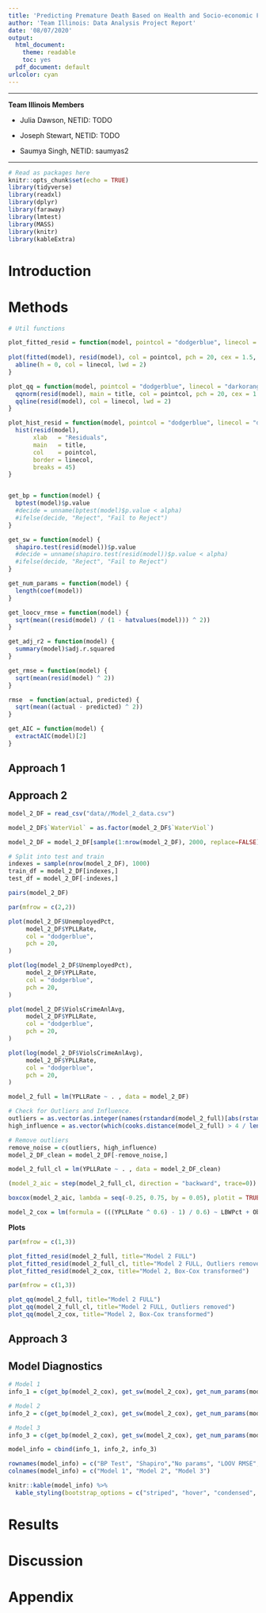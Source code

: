 ```yaml
---
title: 'Predicting Premature Death Based on Health and Socio-economic Factors'
author: 'Team Illinois: Data Analysis Project Report'
date: '08/07/2020'
output:
  html_document: 
    theme: readable
    toc: yes
  pdf_document: default
urlcolor: cyan
---
```

***

**Team Illinois Members**

  - Julia Dawson, NETID: TODO
  
  - Joseph Stewart, NETID: TODO
  
  - Saumya Singh, NETID: saumyas2
  
***

```r

# Read as packages here
knitr::opts_chunk$set(echo = TRUE)
library(tidyverse)
library(readxl)
library(dplyr)
library(faraway)
library(lmtest)
library(MASS)
library(knitr)
library(kableExtra)
```

# Introduction


# Methods
```r
# Util functions 

plot_fitted_resid = function(model, pointcol = "dodgerblue", linecol = "darkorange", title) {
  
plot(fitted(model), resid(model), col = pointcol, pch = 20, cex = 1.5, xlab = "Fitted", ylab = "Residuals", main = title)
  abline(h = 0, col = linecol, lwd = 2)
}

plot_qq = function(model, pointcol = "dodgerblue", linecol = "darkorange", title) {
  qqnorm(resid(model), main = title, col = pointcol, pch = 20, cex = 1.5)
  qqline(resid(model), col = linecol, lwd = 2)
}

plot_hist_resid = function(model, pointcol = "dodgerblue", linecol = "darkorange", title) {
  hist(resid(model),
       xlab   = "Residuals",
       main   = title,
       col    = pointcol,
       border = linecol,
       breaks = 45)
}


get_bp = function(model) {
  bptest(model)$p.value
  #decide = unname(bptest(model)$p.value < alpha)
  #ifelse(decide, "Reject", "Fail to Reject")
}

get_sw = function(model) {
  shapiro.test(resid(model))$p.value
  #decide = unname(shapiro.test(resid(model))$p.value < alpha)
  #ifelse(decide, "Reject", "Fail to Reject")
}

get_num_params = function(model) {
  length(coef(model))
}

get_loocv_rmse = function(model) {
  sqrt(mean((resid(model) / (1 - hatvalues(model))) ^ 2))
}

get_adj_r2 = function(model) {
  summary(model)$adj.r.squared
}

get_rmse = function(model) {
  sqrt(mean(resid(model) ^ 2))
}

rmse  = function(actual, predicted) {
  sqrt(mean((actual - predicted) ^ 2))
}

get_AIC = function(model) {
  extractAIC(model)[2]
}
```

## Approach 1

## Approach 2

```r
model_2_DF = read_csv("data//Model_2_data.csv") 

model_2_DF$`WaterViol` = as.factor(model_2_DF$`WaterViol`)

model_2_DF = model_2_DF[sample(1:nrow(model_2_DF), 2000, replace=FALSE),]

# Split into test and train
indexes = sample(nrow(model_2_DF), 1000)
train_df = model_2_DF[indexes,]
test_df = model_2_DF[-indexes,]

```


```r
pairs(model_2_DF)
```



```r

par(mfrow = c(2,2))

plot(model_2_DF$UnemployedPct, 
     model_2_DF$YPLLRate, 
     col = "dodgerblue", 
     pch = 20,
)

plot(log(model_2_DF$UnemployedPct), 
     model_2_DF$YPLLRate, 
     col = "dodgerblue", 
     pch = 20,
)

plot(model_2_DF$ViolsCrimeAnlAvg, 
     model_2_DF$YPLLRate, 
     col = "dodgerblue", 
     pch = 20,
)

plot(log(model_2_DF$ViolsCrimeAnlAvg), 
     model_2_DF$YPLLRate, 
     col = "dodgerblue", 
     pch = 20,
)

```

```r
model_2_full = lm(YPLLRate ~ . , data = model_2_DF)
```

```r

# Check for Outliers and Influence.
outliers = as.vector(as.integer(names(rstandard(model_2_full)[abs(rstandard(model_2_full)) > 2])))
high_influence = as.vector(which(cooks.distance(model_2_full) > 4 / length(cooks.distance(model_2_full))))

# Remove outliers
remove_noise = c(outliers, high_influence)
model_2_DF_clean = model_2_DF[-remove_noise,]

model_2_full_cl = lm(YPLLRate ~ . , data = model_2_DF_clean)
```

```r
(model_2_aic = step(model_2_full_cl, direction = "backward", trace=0))

```

```r
boxcox(model_2_aic, lambda = seq(-0.25, 0.75, by = 0.05), plotit = TRUE)
```

```r

model_2_cox = lm(formula = (((YPLLRate ^ 0.6) - 1) / 0.6) ~ LBWPct + ObeseAdultsPct + DrinkExcPct +  HSGradRate + DistressFreqPhysPct + HIVRate + IncHousehldMedian +  HomeownersPct, data = model_2_DF_clean)


```


**Plots**
```r
par(mfrow = c(1,3))

plot_fitted_resid(model_2_full, title="Model 2 FULL")
plot_fitted_resid(model_2_full_cl, title="Model 2 FULL, Outliers removed")
plot_fitted_resid(model_2_cox, title="Model 2, Box-Cox transformed")

```


```r
par(mfrow = c(1,3))

plot_qq(model_2_full, title="Model 2 FULL")
plot_qq(model_2_full_cl, title="Model 2 FULL, Outliers removed")
plot_qq(model_2_cox, title="Model 2, Box-Cox transformed")

```


## Approach 3



## Model Diagnostics

```r

# Model 1
info_1 = c(get_bp(model_2_cox), get_sw(model_2_cox), get_num_params(model_2_cox), get_loocv_rmse(model_2_cox), get_adj_r2(model_2_cox), get_rmse(model_2_cox), get_AIC(model_2_cox))

# Model 2
info_2 = c(get_bp(model_2_cox), get_sw(model_2_cox), get_num_params(model_2_cox), get_loocv_rmse(model_2_cox), get_adj_r2(model_2_cox), get_rmse(model_2_cox), get_AIC(model_2_cox))

# Model 3
info_3 = c(get_bp(model_2_cox), get_sw(model_2_cox), get_num_params(model_2_cox), get_loocv_rmse(model_2_cox), get_adj_r2(model_2_cox), get_rmse(model_2_cox), get_AIC(model_2_cox))

model_info = cbind(info_1, info_2, info_3)

rownames(model_info) = c("BP Test", "Shapiro","No params", "LOOV RMSE", "Adj R2", "RMSE", "AIC")
colnames(model_info) = c("Model 1", "Model 2", "Model 3")

knitr::kable(model_info) %>%
  kable_styling(bootstrap_options = c("striped", "hover", "condensed", "responsive"))

```


# Results

# Discussion

# Appendix
